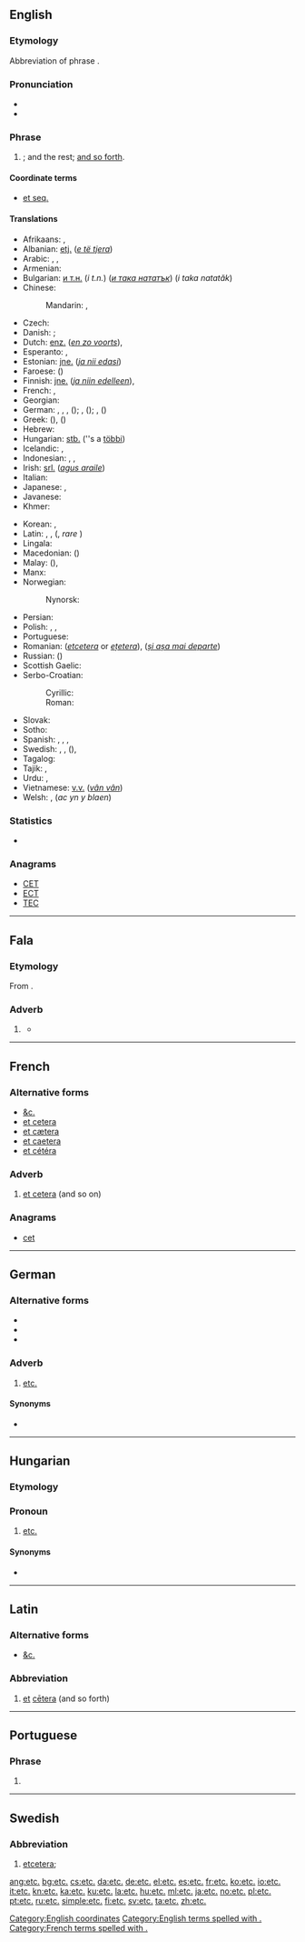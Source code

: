 {{also|ETC|etc}}
==English==
{{wikipedia|Et cetera}}

===Etymology===
Abbreviation of {{etyl|la|en}} phrase {{term|et cetera||and the rest|lang=la}}.

===Pronunciation===
* {{IPA|/ˌɛt ˈsɛt(ə)ɹə/|lang=en}}
* {{audio|en-us-etc.ogg|Audio (US)|lang=en}}

===Phrase===
{{head|en|phrase}}

# {{abbreviation of|et cetera|nodot=1|lang=en}}; and the rest; [[and so forth]].

====Coordinate terms====
* [[et seq.]]

====Translations====
{{trans-top-also|abbreviation of “et cetera”; and the rest; and so forth|et cetera}}
* Afrikaans: {{t|af|ens}}, {{t|af|ensovoorts}}
* Albanian: [[etj.]] (''[[e të tjera]]'')
* Arabic: {{t|ar|إِلَى آخِرِهِ}}, {{t|ar|إِلَخ}}, {{t|ar|وَهَلُمَّ جَرًّا|tr=wa-halumma jarran}}
* Armenian: {{t|hy|եւն}}
* Bulgarian: [[и т.н.]] (''i t.n.'') (''[[и така нататък]]'') (''i taka natatăk'')
* Chinese:
*: Mandarin: {{t+|cmn|等|tr=děng|sc=Hani}}, {{t+|cmn|等等|tr=děngděng|sc=Hani}}
* Czech: {{t+|cs|atd.}}
* Danish: {{t+|da|etc.}}; {{t+|da|osv.}}
* Dutch: [[enz.]] (''[[en zo voorts]]''), {{t|nl|etc.}}
* Esperanto: {{t|eo|ktp}}, {{t|eo|ktp.}}
* Estonian: [[jne.]] (''[[ja nii edasi]]'')
* Faroese: {{t|fo|o.s.fr.}} (''{{t|fo|og svo framvegis}}'')
* Finnish: [[jne.]] (''[[ja niin edelleen]]''), {{t+|fi|ym.}}
* French: {{t+|fr|etc.}}, {{t+|fr|…}}
* Georgian: {{t|ka|და ა.შ.}}
* German: {{t+|de|etc.}}, {{t+|de|&c.}}, {{t|de|rc.}}, {{l|de|ꝛc.|sc=Latf}} (''{{t+|de|et cetera}}''); {{t+|de|u. s. w.}}, {{t+|de|usw.}} (''{{t+|de|und so weiter}}''); {{t+|de|u. ä.}}, {{t|de|u. ähnl.}} (''{{t|de|und ähnlich}}'')
* Greek: {{t+|el|κτλ}} ({{t|el|και τα λοιπά}}), {{t+|el|κλπ}} ({{t|el|και λοιπά}})
* Hebrew: {{t|he|וכו׳|tr=v'khú.}}
* Hungarian: [[stb.]] (''s a [[többi]])
* Icelandic: {{t+|is|o.s.frv.}}, {{t+|is|og svo framvegis}}
* Indonesian: {{t|id|dll.}}, {{t|id|dsb.}}, {{t|id|dlsb.}}
* Irish: [[srl.]] (''[[agus araile]]'')
* Italian: {{t+|it|ecc.}}
* Japanese: {{t|ja|など|tr=nado}}, {{t|ja|などなど|tr=nadonado|sc=Jpan}}
* Javanese: {{t|jv|lsp.}} {{qualifier|lan sapanunggalané}}
* Khmer: {{t+|km|៘|tr=la’|sc=Khmr}}
{{trans-mid}}
* Korean: {{t+|ko|등|sc=Kore}}, {{t+|ko|등등|sc=Kore}}
* Latin: {{t+|la|etc.}}, {{t+|la|&c.}}, ({{t+|la|et cetera}}, ''rare'' {{t+|la|et caetera}})
* Lingala: {{t|ln|b.n.b.}}
* Macedonian: {{t|mk|итн.|tr=itn.}} ({{term|и така натаму|tr=i tákа nátamu|lang=mk}})
* Malay: {{t|ms|dll.}} (''{{t|ms|dan lain-lain}}''), {{t|ms|dsb.}} {{qualifier|[[dan sebagainya]]}}
* Manx: {{t|gv|a.r.e.}}
* Norwegian:
*: Nynorsk: {{t|nn|osb.}}
* Persian: {{t+|fa|و غیره|sc=fa-Arab}}
* Polish: {{t+|pl|itp.}} {{qualifier|i tym podobnie, i tym podobne}}, {{t+|pl|itd.}} {{qualifier|i tak dalej}}, {{t+|pl|etc.}}
* Portuguese: {{t+|pt|etc.}}
* Romanian: {{t|ro|etc|alt=etc.}} (''[[etcetera]]'' or ''[[ețetera]]''), {{t|ro|ș.a.m.d.}} (''[[și așa mai departe]]'')
* Russian: {{t+|ru|и т. д.}} ({{term|и так да́лее|lang=ru}})
* Scottish Gaelic: {{t|gd|msaa}}
* Serbo-Croatian:
*: Cyrillic: {{t|sh|итд.|sc=Cyrl}}
*: Roman: {{t|sh|itd.}}
* Slovak: {{t|sk|atď.}}
* Sotho: {{t|st|jj. (jwalo-jwalo)}}
* Spanish: {{t+|es|etc.}}, {{t|es|&.}}, {{t|es|y otras}}, {{t+|es|etcétera|m}}
* Swedish: {{t+|sv|etc}}, {{t|sv|et c.}}, {{t+|sv|osv.}} (''{{t+|sv|och så vidare}}''), {{t+|sv|etc.}}
* Tagalog: {{t+|tl|atbp.}}
* Tajik: {{t|tg|ва ғайра|sc=Cyrl}}, {{t|tg|ва ғ.|sc=Cyrl}}
* Urdu: {{t|ur|و غیره|sc=ur-Arab}}, {{t|ur|الخ (and so on)|sc=ur-Arab}}
* Vietnamese: [[v.v.]] (''[[vân vân]]'')
* Welsh: {{t|cy|ayyb}}, {{t|cy|a.y.y.b.}} (''ac yn y blaen'')
{{trans-bottom}}

===Statistics===
* {{rank|private|dinner|command|770|etc.|broke|waiting|political}}

===Anagrams===
* [[CET#English|CET]]
* [[ECT#English|ECT]]
* [[TEC#English|TEC]]

[[Category:English coordinates]]
[[Category:English terms spelled with .]]

----

==Fala==

===Etymology===
From {{etyl|la|fax}} {{term|et cetera||and more|lang=la}}.

===Adverb===
{{head|fax|adverb}}

# {{l|en|etc.}} {{gloss|and the rest; and so forth}}
#* {{quote-book|year=2000|author=Domingo Frades Gaspar|title=Vamus a falal: Notas pâ coñocel y platical en nosa fala|publisher=Editora regional da Extremadura|section=Anexu: Nossa Fala|passage=Por siglus, a xienti de capital (rica) i as mismas Instituciós (Iglexiia, Escuelas, Xiusticia, funcionarius, '''etc.''') tiñan a fala cumu algo de ignorantis, atrasaus, vulgariai.|translation=For centuries, the people from the capital (rich) and the same institutions (Church, Schools, Justice, public servants, '''etc.''') held Fala as something of ignorant people, backward people, vulgarity.}}

----

==French==

===Alternative forms===
* [[&c.]]
* [[et cetera]]
* [[et cætera]] {{qualifier|hypercorrect}}
* [[et caetera]] {{qualifier|hypercorrect}}
* [[et cétéra]]

===Adverb===
{{fr-adv}}

# [[et cetera]] (and so on)

===Anagrams===
* [[cet#french|cet]]

[[Category:French terms spelled with .]]

----

==German==

===Alternative forms===
* {{l|de|&c.}}
* {{l|de|⁊c.}}
* {{l|de|ꝛc.|sc=Latf}}

===Adverb===
{{de-adv|sort=etc}}

# [[etc.#English|etc.]]

====Synonyms====
* {{l|de|usw.}}

----

==Hungarian==

===Etymology===
{{abbreviation of|et cetera||and the rest|lang=hu}}

===Pronoun===
{{head|hu|pronoun}}

# [[etc.#English|etc.]]

====Synonyms====
* {{l|hu|stb.}}

----

==Latin==

===Alternative forms===
* [[&c.]]

===Abbreviation===
{{rfc-header|Abbreviation}}
{{head|la|abbreviation}}

# [[et#Latin|et]] [[cetera#Latin|cētera]] (and so forth)

----

==Portuguese==

===Phrase===
{{head|pt|phrase}}

# {{abbreviation of|et cetera|lang=pt}}

----

==Swedish==

===Abbreviation===
{{rfc-header|Abbreviation}}
{{head|sv|abbreviation}}

# [[etcetera]]; {{abbreviation of|etcetera|lang=sv}}

[[ang:etc.]]
[[bg:etc.]]
[[cs:etc.]]
[[da:etc.]]
[[de:etc.]]
[[el:etc.]]
[[es:etc.]]
[[fr:etc.]]
[[ko:etc.]]
[[io:etc.]]
[[it:etc.]]
[[kn:etc.]]
[[ka:etc.]]
[[ku:etc.]]
[[la:etc.]]
[[hu:etc.]]
[[ml:etc.]]
[[ja:etc.]]
[[no:etc.]]
[[pl:etc.]]
[[pt:etc.]]
[[ru:etc.]]
[[simple:etc.]]
[[fi:etc.]]
[[sv:etc.]]
[[ta:etc.]]
[[zh:etc.]]